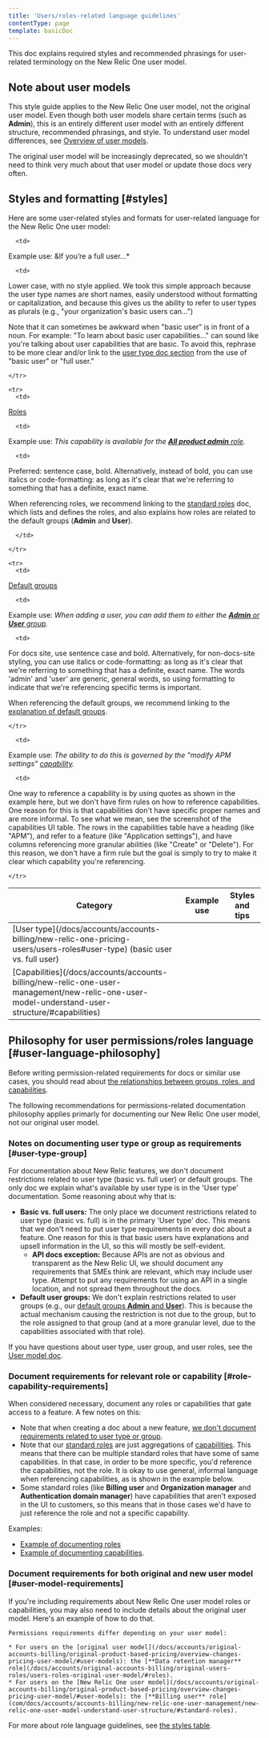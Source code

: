```yaml
---
title: 'Users/roles-related language guidelines'
contentType: page
template: basicDoc
---
```


This doc explains required styles and recommended phrasings for user-related terminology on the New Relic One user model.


## Note about user models 

This style guide applies to the New Relic One user model, not the original user model. Even though both user models share certain terms (such as **Admin**), this is an entirely different user model with an entirely different structure, recommended phrasings, and style. To understand user model differences, see [Overview of user models](/docs/accounts/original-accounts-billing/original-product-based-pricing/overview-changes-pricing-user-model/#user-models). 

The original user model will be increasingly deprecated, so we shouldn't need to think very much about that user model or update those docs very often. 

## Styles and formatting [#styles]

Here are some user-related styles and formats for user-related language for the New Relic One user model:


<table>
  <thead>
    <tr>
<th>Category</th>   
<th>Example use     
 </th>

<th>Styles and tips
</th>
    </tr>
  </thead>

  <tbody>
    <tr>
      <td>
[User type](/docs/accounts/accounts-billing/new-relic-one-pricing-users/users-roles#user-type) (basic user vs. full user)
      </td>

      <td>
Example use: 
&If you’re a full user...*   </td>

      <td>
Lower case, with no style applied. We took this simple approach because the user type names are short names, easily understood without formatting or capitalization, and because this gives us the ability to refer to user types as plurals (e.g., "your organization's basic users can...")

Note that it can sometimes be awkward when "basic user" is in front of a noun. For example: "To learn about basic user capabilities..." can sound like you're talking about user capabilities that are basic. To avoid this, rephrase to be more clear and/or link to the [user type doc section](/docs/accounts/accounts-billing/new-relic-one-pricing-users/users-roles#user-type) from the use of "basic user" or "full user."
      </td>

    </tr>

    <tr>
      <td>
[Roles](/docs/accounts/accounts-billing/new-relic-one-pricing-users/users-roles#standard-roles) 
      </td>

      <td>
Example use: 
*This capability is available for the [**All product admin** role](/docs/accounts/accounts-billing/new-relic-one-user-management/new-relic-one-user-model-understand-user-structure#standard-roles).*
      </td>

      <td>
Preferred: sentence case, bold. Alternatively, instead of bold, you can use italics or code-formatting: as long as it's clear that we're referring to something that has a definite, exact name. 

When referencing roles, we recommend linking to the [standard roles](/docs/accounts/accounts-billing/new-relic-one-user-management/new-relic-one-user-model-understand-user-structure#standard-roles) doc, which lists and defines the roles, and also explains how roles are related to the default groups (**Admin** and **User**). 

      </td>

    </tr>

    <tr>
      <td>
[Default groups](/docs/accounts/accounts-billing/new-relic-one-pricing-users/users-roles#user-group)      </td>

      <td>
Example use: 
*When adding a user, you can add them to either the [**Admin** or **User** group](/docs/accounts/accounts-billing/new-relic-one-user-management/new-relic-one-user-model-understand-user-structure/#groups).*
 </td>

      <td>
For docs site, use sentence case and bold. Alternatively, for non-docs-site styling, you can use italics or code-formatting: as long as it's clear that we're referring to something that has a definite, exact name. The words 'admin' and 'user' are generic, general words, so using formatting to indicate that we're referencing specific terms is important. 

When referencing the default groups, we recommend linking to the [explanation of default groups](/docs/accounts/accounts-billing/new-relic-one-user-management/new-relic-one-user-model-understand-user-structure/#groups). 
      </td>

    </tr>

   <tr>
      <td>
[Capabilities](/docs/accounts/accounts-billing/new-relic-one-user-management/new-relic-one-user-model-understand-user-structure/#capabilities)
      </td>

      <td>
Example use: 
*The ability to do this is governed by the "modify APM settings" [capability](/docs/accounts/accounts-billing/new-relic-one-user-management/new-relic-one-user-model-understand-user-structure/#capabilities).*   </td>

      <td>
One way to reference a capability is by using quotes as shown in the example here, but we don't have firm rules on how to reference capabilities. One reason for this is that capabilities don't have specific proper names and are more informal. To see what we mean, see the screenshot of the capabilities UI table. The rows in the capabilities table have a heading (like "APM"), and refer to a feature (like "Application settings"), and have columns referencing more granular abilities (like "Create" or "Delete"). For this reason, we don't have a firm rule but the goal is simply to try to make it clear which capability you're referencing. 
      </td>

    </tr>

  </tbody>
</table>


## Philosophy for user permissions/roles language [#user-language-philosophy]

Before writing permission-related requirements for docs or similar use cases, you should read about [the relationships between groups, roles, and capabilities](/docs/accounts/accounts-billing/new-relic-one-user-management/new-relic-one-user-model-understand-user-structure/#type-role-group). 

The following recommendations for permissions-related documentation philosophy applies primarly for documenting our New Relic One user model, not our original user model.

### Notes on documenting user type or group as requirements [#user-type-group]

For documentation about New Relic features, we don't document restrictions related to user type (basic vs. full user) or default groups. The only doc we explain what's available by user type is in the 'User type' documentation. Some reasoning about why that is: 

* **Basic vs. full users:** The only place we document restrictions related to user type (basic vs. full) is in the primary 'User type' doc. This means that we don't need to put user type requirements in every doc about a feature. One reason for this is that basic users have explanations and upsell information in the UI, so this will mostly be self-evident.
  * **API docs exception:** Because APIs are not as obvious and transparent as the New Relic UI, we should document any requirements that SMEs think are relevant, which may include user type. Attempt to put any requirements for using an API in a single location, and not spread them throughout the docs.
* **Default user groups:** We don't explain restrictions related to user groups (e.g., our [default groups **Admin** and **User**](/docs/accounts/accounts-billing/new-relic-one-user-management/new-relic-one-user-model-understand-user-structure/#groups)). This is because the actual mechanism causing the restriction is not due to the group, but to the role assigned to that group (and at a more granular level, due to the capabilities associated with that role). 

If you have questions about user type, user group, and user roles, see the [User model doc](/docs/accounts/accounts-billing/new-relic-one-user-management/new-relic-one-user-model-understand-user-structure/#type-role-group).

### Document requirements for relevant role or capability [#role-capability-requirements]

When considered necessary, document any roles or capabilities that gate access to a feature. A few notes on this: 

* Note that when creating a doc about a new feature, [we don't document requirements related to user type or group](#user-type-group). 
* Note that our [standard roles](com/docs/accounts/accounts-billing/new-relic-one-user-management/new-relic-one-user-model-understand-user-structure/#standard-roles) are just aggregations of [capabilities](/docs/accounts/accounts-billing/new-relic-one-user-management/new-relic-one-user-model-understand-user-structure/#capabilities). This means that there can be multiple standard roles that have some of same capabilities. In that case, in order to be more specific, you'd reference the capabilities, not the role. It is okay to use general, informal language when referencing capabilities, as is shown in the example below. 
* Some standard roles (like **Billing user** and **Organization manager** and **Authentication domain manager**) have capabilities that aren't exposed in the UI to customers, so this means that in those cases we'd have to just reference the role and not a specific capability. 

Examples: 
* [Example of documenting roles](/docs/accounts/accounts-billing/new-relic-one-user-management/tutorial-add-new-user-groups-roles-new-relic-one-user-model/#requirements)
* [Example of documenting capabilities](/docs/auto-telemetry-pixie/get-started-auto-telemetry-pixie/#before-you-begin).

### Document requirements for both original and new user model [#user-model-requirements]

If you're including requirements about New Relic One user model roles or capabilities, you may also need to include details about the original user model. Here's an example of how to do that. 

```
Permissions requirements differ depending on your user model:

* For users on the [original user model](/docs/accounts/original-accounts-billing/original-product-based-pricing/overview-changes-pricing-user-model/#user-models): the [**Data retention manager** role](/docs/accounts/original-accounts-billing/original-users-roles/users-roles-original-user-model/#roles).
* For users on the [New Relic One user model](/docs/accounts/original-accounts-billing/original-product-based-pricing/overview-changes-pricing-user-model/#user-models): the [**Billing user** role](com/docs/accounts/accounts-billing/new-relic-one-user-management/new-relic-one-user-model-understand-user-structure/#standard-roles).
```

For more about role language guidelines, see [the styles table](#styles).